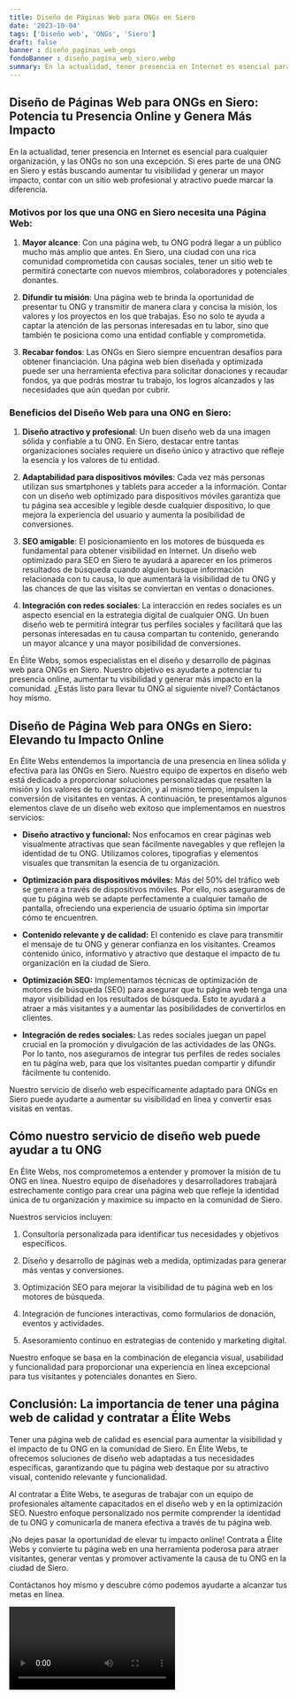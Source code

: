 ```yaml
---
title: Diseño de Páginas Web para ONGs en Siero
date: '2023-10-04'
tags: ['Diseño web', 'ONGs', 'Siero']
draft: false
banner : diseño_paginas_web_ongs
fondoBanner : diseño_pagina_web_siero.webp
summary: En la actualidad, tener presencia en Internet es esencial para cualquier organización, y las ONGs no son una excepción. Si eres parte de una ONG en Siero y estás buscando aumentar tu visibilidad y generar un mayor impacto, contar con un sitio web profesional y atractivo puede marcar la diferencia.
---
```


## Diseño de Páginas Web para ONGs en Siero: Potencia tu Presencia Online y Genera Más Impacto

En la actualidad, tener presencia en Internet es esencial para cualquier organización, y las ONGs no son una excepción. Si eres parte de una ONG en Siero y estás buscando aumentar tu visibilidad y generar un mayor impacto, contar con un sitio web profesional y atractivo puede marcar la diferencia.

### Motivos por los que una ONG en Siero necesita una Página Web:

1. **Mayor alcance**: Con una página web, tu ONG podrá llegar a un público mucho más amplio que antes. En Siero, una ciudad con una rica comunidad comprometida con causas sociales, tener un sitio web te permitirá conectarte con nuevos miembros, colaboradores y potenciales donantes.

2. **Difundir tu misión**: Una página web te brinda la oportunidad de presentar tu ONG y transmitir de manera clara y concisa la misión, los valores y los proyectos en los que trabajas. Eso no solo te ayuda a captar la atención de las personas interesadas en tu labor, sino que también te posiciona como una entidad confiable y comprometida.

3. **Recabar fondos**: Las ONGs en Siero siempre encuentran desafíos para obtener financiación. Una página web bien diseñada y optimizada puede ser una herramienta efectiva para solicitar donaciones y recaudar fondos, ya que podrás mostrar tu trabajo, los logros alcanzados y las necesidades que aún quedan por cubrir.

### Beneficios del Diseño Web para una ONG en Siero:

1. **Diseño atractivo y profesional**: Un buen diseño web da una imagen sólida y confiable a tu ONG. En Siero, destacar entre tantas organizaciones sociales requiere un diseño único y atractivo que refleje la esencia y los valores de tu entidad.

2. **Adaptabilidad para dispositivos móviles**: Cada vez más personas utilizan sus smartphones y tablets para acceder a la información. Contar con un diseño web optimizado para dispositivos móviles garantiza que tu página sea accesible y legible desde cualquier dispositivo, lo que mejora la experiencia del usuario y aumenta la posibilidad de conversiones.

3. **SEO amigable**: El posicionamiento en los motores de búsqueda es fundamental para obtener visibilidad en Internet. Un diseño web optimizado para SEO en Siero te ayudará a aparecer en los primeros resultados de búsqueda cuando alguien busque información relacionada con tu causa, lo que aumentará la visibilidad de tu ONG y las chances de que las visitas se conviertan en ventas o donaciones.

4. **Integración con redes sociales**: La interacción en redes sociales es un aspecto esencial en la estrategia digital de cualquier ONG. Un buen diseño web te permitirá integrar tus perfiles sociales y facilitará que las personas interesadas en tu causa compartan tu contenido, generando un mayor alcance y una mayor posibilidad de conversiones.

En Élite Webs, somos especialistas en el diseño y desarrollo de páginas web para ONGs en Siero. Nuestro objetivo es ayudarte a potenciar tu presencia online, aumentar tu visibilidad y generar más impacto en la comunidad. ¿Estás listo para llevar tu ONG al siguiente nivel? Contáctanos hoy mismo.

<GifSeo />

<Cta />

## Diseño de Página Web para ONGs en Siero: Elevando tu Impacto Online

En Élite Webs entendemos la importancia de una presencia en línea sólida y efectiva para las ONGs en Siero. Nuestro equipo de expertos en diseño web está dedicado a proporcionar soluciones personalizadas que resalten la misión y los valores de tu organización, y al mismo tiempo, impulsen la conversión de visitantes en ventas. A continuación, te presentamos algunos elementos clave de un diseño web exitoso que implementamos en nuestros servicios:

- **Diseño atractivo y funcional:** Nos enfocamos en crear páginas web visualmente atractivas que sean fácilmente navegables y que reflejen la identidad de tu ONG. Utilizamos colores, tipografías y elementos visuales que transmitan la esencia de tu organización.

- **Optimización para dispositivos móviles:** Más del 50% del tráfico web se genera a través de dispositivos móviles. Por ello, nos aseguramos de que tu página web se adapte perfectamente a cualquier tamaño de pantalla, ofreciendo una experiencia de usuario óptima sin importar cómo te encuentren.

- **Contenido relevante y de calidad:** El contenido es clave para transmitir el mensaje de tu ONG y generar confianza en los visitantes. Creamos contenido único, informativo y atractivo que destaque el impacto de tu organización en la ciudad de Siero.

- **Optimización SEO:** Implementamos técnicas de optimización de motores de búsqueda (SEO) para asegurar que tu página web tenga una mayor visibilidad en los resultados de búsqueda. Esto te ayudará a atraer a más visitantes y a aumentar las posibilidades de convertirlos en clientes.

- **Integración de redes sociales:** Las redes sociales juegan un papel crucial en la promoción y divulgación de las actividades de las ONGs. Por lo tanto, nos aseguramos de integrar tus perfiles de redes sociales en tu página web, para que los visitantes puedan compartir y difundir fácilmente tu contenido.

Nuestro servicio de diseño web específicamente adaptado para ONGs en Siero puede ayudarte a aumentar su visibilidad en línea y convertir esas visitas en ventas. 

## Cómo nuestro servicio de diseño web puede ayudar a tu ONG

En Élite Webs, nos comprometemos a entender y promover la misión de tu ONG en línea. Nuestro equipo de diseñadores y desarrolladores trabajará estrechamente contigo para crear una página web que refleje la identidad única de tu organización y maximice su impacto en la comunidad de Siero.

Nuestros servicios incluyen:

1. Consultoría personalizada para identificar tus necesidades y objetivos específicos.

2. Diseño y desarrollo de páginas web a medida, optimizadas para generar más ventas y conversiones.

3. Optimización SEO para mejorar la visibilidad de tu página web en los motores de búsqueda.

4. Integración de funciones interactivas, como formularios de donación, eventos y actividades.

5. Asesoramiento continuo en estrategias de contenido y marketing digital.

Nuestro enfoque se basa en la combinación de elegancia visual, usabilidad y funcionalidad para proporcionar una experiencia en línea excepcional para tus visitantes y potenciales donantes en Siero.

## Conclusión: La importancia de tener una página web de calidad y contratar a Élite Webs

Tener una página web de calidad es esencial para aumentar la visibilidad y el impacto de tu ONG en la comunidad de Siero. En Élite Webs, te ofrecemos soluciones de diseño web adaptadas a tus necesidades específicas, garantizando que tu página web destaque por su atractivo visual, contenido relevante y funcionalidad.

Al contratar a Élite Webs, te aseguras de trabajar con un equipo de profesionales altamente capacitados en el diseño web y en la optimización SEO. Nuestro enfoque personalizado nos permite comprender la identidad de tu ONG y comunicarla de manera efectiva a través de tu página web.

¡No dejes pasar la oportunidad de elevar tu impacto online! Contrata a Élite Webs y convierte tu página web en una herramienta poderosa para atraer visitantes, generar ventas y promover activamente la causa de tu ONG en la ciudad de Siero.

Contáctanos hoy mismo y descubre cómo podemos ayudarte a alcanzar tus metas en línea.

<Video />

<CtaBot job='ONGs' city='Siero'/>

<Gmaps query='Siero+españa+maps' />